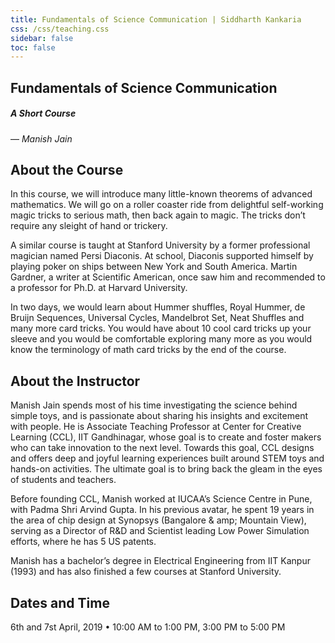 ```yaml
---
title: Fundamentals of Science Communication | Siddharth Kankaria
css: /css/teaching.css
sidebar: false
toc: false
---
```


## Fundamentals of Science Communication
##### A Short Course

--- _Manish Jain_

:::{.callout-note collapse="true" icon="false"}

# About the Course

In this course, we will introduce many little-known theorems of advanced mathematics. We will go on a roller coaster ride from delightful self-working magic tricks to serious math, then back again to magic. The tricks don’t require any sleight of hand or trickery.
 
A similar course is taught at Stanford University by a former professional magician named Persi Diaconis. At school, Diaconis supported himself by playing poker on ships between New York and South America. Martin Gardner, a writer at Scientific American, once saw him and recommended to a professor for Ph.D. at Harvard University.
 
In two days, we would learn about Hummer shuffles, Royal Hummer, de Bruijn Sequences, Universal Cycles, Mandelbrot Set, Neat Shuffles and many more card tricks. You would have about 10 cool card tricks up your sleeve and you would be comfortable exploring many more as you would know the terminology of math card tricks by the end of the course.
 
:::

:::{.callout-note collapse="true" icon="false"}
# About the Instructor

Manish Jain spends most of his time investigating the science behind simple toys, and is passionate about sharing his insights and excitement with people. He is Associate Teaching Professor at Center for Creative Learning (CCL), IIT Gandhinagar, whose goal is to create and foster makers who can take innovation to the next level. Towards this goal, CCL designs and offers deep and joyful learning experiences built around STEM toys and hands-on activities. The ultimate goal is to bring back the gleam in the eyes of students and teachers.
 
Before founding CCL, Manish worked at IUCAA’s Science Centre in Pune, with Padma Shri Arvind Gupta. In his previous avatar, he spent 19 years in the area of chip design at Synopsys (Bangalore & amp; Mountain View), serving as a Director of R&D and Scientist leading Low Power Simulation efforts, where he has 5 US patents.
 
Manish has a bachelor’s degree in Electrical Engineering from IIT Kanpur (1993) and has also finished a few courses at Stanford University.
 

:::


:::{.callout-note collapse="true" icon="false"}
# Dates and Time

6th and 7st April, 2019 • 10:00 AM to 1:00 PM, 3:00 PM to 5:00 PM

:::




